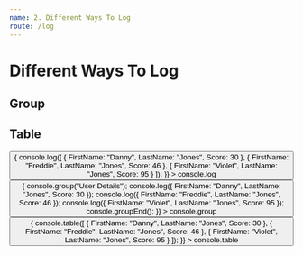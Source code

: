 ```yaml
---
name: 2. Different Ways To Log
route: /log
---
```



# Different Ways To Log

## Group

## Table

<Playground>
  <Button
    onClick={() => {
      console.log([
        {
          FirstName: "Danny",
          LastName: "Jones",
          Score: 30
        },
        {
          FirstName: "Freddie",
          LastName: "Jones",
          Score: 46
        },
        {
          FirstName: "Violet",
          LastName: "Jones",
          Score: 95
        }
      ]);
    }}
  >
    console.log
  </Button>
  <Button
    onClick={() => {
      console.group("User Details");
      console.log({
        FirstName: "Danny",
        LastName: "Jones",
        Score: 30
      });
      console.log({
        FirstName: "Freddie",
        LastName: "Jones",
        Score: 46
      });
      console.log({
        FirstName: "Violet",
        LastName: "Jones",
        Score: 95
      });
      console.groupEnd();
    }}
  >
    console.group
  </Button>
  <Button
    onClick={() => {
      console.table([
        {
          FirstName: "Danny",
          LastName: "Jones",
          Score: 30
        },
        {
          FirstName: "Freddie",
          LastName: "Jones",
          Score: 46
        },
        {
          FirstName: "Violet",
          LastName: "Jones",
          Score: 95
        }
      ]);
    }}
  >
    console.table
  </Button>
</Playground>
